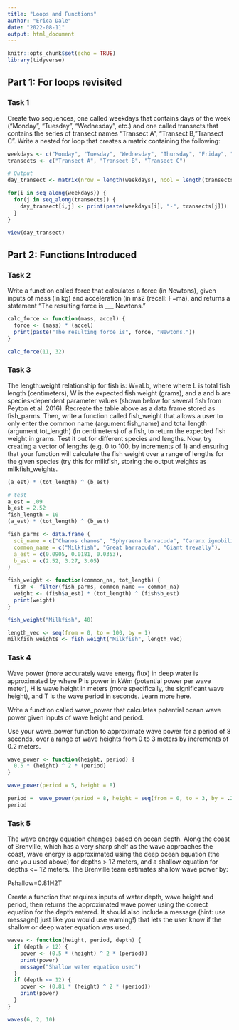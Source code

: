 ```yaml
---
title: "Loops and Functions"
author: "Erica Dale"
date: "2022-08-11"
output: html_document
---
```


```r
knitr::opts_chunk$set(echo = TRUE)
library(tidyverse)
```


## Part 1: For loops revisited
### Task 1
Create two sequences, one called weekdays that contains days of the week (“Monday”, “Tuesday”, “Wednesday”, etc.) and one called transects that contains the series of transect names “Transect A”, “Transect B,”Transect C”. Write a nested for loop that creates a matrix containing the following:
```r
weekdays <- c("Monday", "Tuesday", "Wednesday", "Thursday", "Friday", "Saturday", "Sunday")
transects <- c("Transect A", "Transect B", "Transect C")

# Output
day_transect <- matrix(nrow = length(weekdays), ncol = length(transects))

for(i in seq_along(weekdays)) {
  for(j in seq_along(transects)) {
    day_transect[i,j] <- print(paste(weekdays[i], "-", transects[j])) 
  }
}

view(day_transect)
```

## Part 2: Functions Introduced

### Task 2
Write a function called force that calculates a force (in Newtons), given inputs of mass (in kg) and acceleration (in ms2 (recall: F=ma), and returns a statement “The resulting force is ___ Newtons.”

```r

calc_force <- function(mass, accel) {
  force <- (mass) * (accel)
  print(paste("The resulting force is", force, "Newtons."))
}

calc_force(11, 32)

```


### Task 3
The length:weight relationship for fish is: W=aLb, where where L is total fish length (centimeters), W is the expected fish weight (grams), and a and b are species-dependent parameter values (shown below for several fish from Peyton et al. 2016).
Recreate the table above as a data frame stored as fish_parms. Then, write a function called fish_weight that allows a user to only enter the common name (argument fish_name) and total length (argument tot_length) (in centimeters) of a fish, to return the expected fish weight in grams. Test it out for different species and lengths.
Now, try creating a vector of lengths (e.g. 0 to 100, by increments of 1) and ensuring that your function will calculate the fish weight over a range of lengths for the given species (try this for milkfish, storing the output weights as milkfish_weights.
```r
(a_est) * (tot_length) ^ (b_est)

# test
a_est = .09
b_est = 2.52
fish_length = 10
(a_est) * (tot_length) ^ (b_est)

fish_parms <- data.frame (
  sci_name = c("Chanos chanos", "Sphyraena barracuda", "Caranx ignobilis"),
  common_name = c("Milkfish", "Great barracuda", "Giant trevally"),
  a_est = c(0.0905, 0.0181, 0.0353),
  b_est = c(2.52, 3.27, 3.05)
)

fish_weight <- function(common_na, tot_length) {
  fish <- filter(fish_parms, common_name == common_na)
  weight <- (fish$a_est) * (tot_length) ^ (fish$b_est)
  print(weight)
}

fish_weight("Milkfish", 40)

length_vec <- seq(from = 0, to = 100, by = 1)
milkfish_weights <- fish_weight("Milkfish", length_vec)
```


### Task 4
Wave power (more accurately wave energy flux) in deep water is approximated by
where P is power in kWm (potential power per wave meter), H is wave height in meters (more specifically, the significant wave height), and T is the wave period in seconds. Learn more here.

Write a function called wave_power that calculates potential ocean wave power given inputs of wave height and period.

Use your wave_power function to approximate wave power for a period of 8 seconds, over a range of wave heights from 0 to 3 meters by increments of 0.2 meters.

```r
wave_power <- function(height, period) {
  0.5 * (height) ^ 2 * (period)
}

wave_power(period = 5, height = 8)

period =  wave_power(period = 8, height = seq(from = 0, to = 3, by = .2))
period
```


### Task 5
The wave energy equation changes based on ocean depth. Along the coast of Brenville, which has a very sharp shelf as the wave approaches the coast, wave energy is approximated using the deep ocean equation (the one you used above) for depths > 12 meters, and a shallow equation for depths <= 12 meters. The Brenville team estimates shallow wave power by:

Pshallow=0.81H2T

Create a function that requires inputs of water depth, wave height and period, then returns the approximated wave power using the correct equation for the depth entered. It should also include a message (hint: use message() just like you would use warning!) that lets the user know if the shallow or deep water equation was used.

```r

waves <- function(height, period, depth) {
  if (depth > 12) {
    power <- (0.5 * (height) ^ 2 * (period))
    print(power)
    message("Shallow water equation used")
  }
  if (depth <= 12) {
    power <- (0.81 * (height) ^ 2 * (period))
    print(power)
  }
}

waves(6, 2, 10)
```

